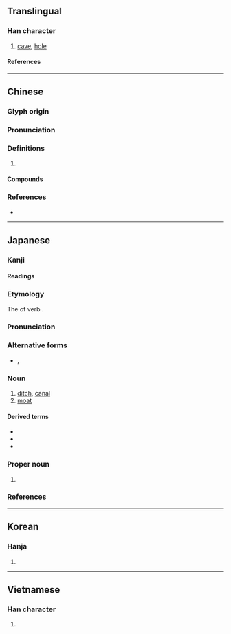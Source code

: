 {{character info/new}}
==Translingual==

===Han character===
{{Han char|rn=32|rad=土|as=08|sn=11|four=47172|canj=GSUU|ids=⿰土屈}}

# [[cave]], [[hole]]

====References====
{{Han ref|kx=0231.210|dkj=05205|dj=0468.130|hdz=10459.020|uh=5800}}

----

==Chinese==
{{zh-forms}}

===Glyph origin===
{{Han etym}}

===Pronunciation===
{{zh-pron
|m=kū
|c=fat1,gwat6
|mn=khut
|mc=y
|oc=y
|cat=v
}}

===Definitions===
{{zh-hanzi}}

# {{rfdef|zh}}

====Compounds====
{{zh-der|堀堁}}

===References===
* {{R:yue:Hanzi}}

----

==Japanese==

===Kanji===
{{ja-kanji|grade=c|rs=土08}}

====Readings====
{{ja-readings
|on=くつ
|kun=ほり-, ほる, あな-
}}

===Etymology===
{{wikipedia|lang=ja}}
{{ja-kanjitab|ほり|yomi=k}}
The {{m|ja|連用形|tr=ren'yōkei||continuative or stem form}} of verb {{m|ja|掘る|tr=horu||to dig}}.

===Pronunciation===
{{ja-pron|yomi=k|ほり|acc=2|acc_ref=DJR}}

===Alternative forms===
* {{ja-l|濠}}, {{ja-l|壕}}

===Noun===
{{ja-noun|ほり}}

# [[ditch]], [[canal]]
# [[moat]]

====Derived terms====
{{der-top}}
* {{ja-r|内堀|うちぼり}}
* {{ja-r|空堀|からぼり}}
* {{ja-r|外堀|そとぼり}}
{{der-bottom}}

===Proper noun===
{{ja-pos|proper|ほり}}

# {{surname|ja|sort=ほり}}

===References===
<references/>

----

==Korean==

===Hanja===
{{ko-hanja|굴}}

# {{rfdef|ko|sort=土08}}

----

==Vietnamese==

===Han character===
{{vi-readings|rs=土08|reading=quật}}

# {{rfdef|vi|sort=土08}}